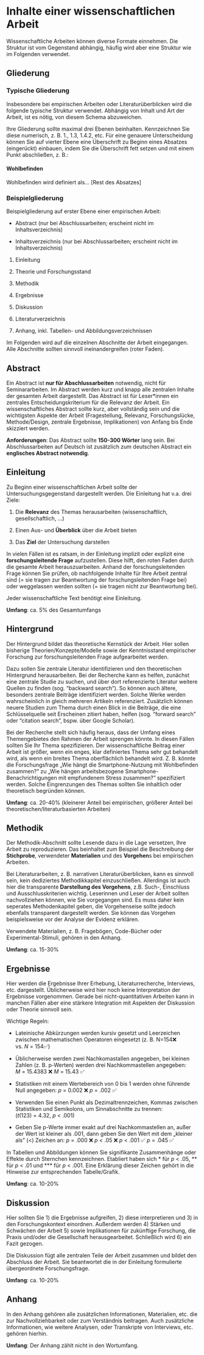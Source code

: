 # Inhalte einer wissenschaftlichen Arbeit

Wissenschaftliche Arbeiten können diverse Formate einnehmen. Die Struktur ist vom Gegenstand abhängig, häufig wird aber eine Struktur wie im Folgenden verwendet.

## Gliederung

### Typische Gliederung

Insbesondere bei empirischen Arbeiten oder Literaturüberblicken wird die folgende typische Struktur verwendet. Abhängig von Inhalt und Art der Arbeit, ist es nötig, von diesem Schema abzuweichen.

Ihre Gliederung sollte maximal drei Ebenen beinhalten. Kennzeichnen Sie diese numerisch, z. B. 1., 1.3, 1.4.2, etc. Für eine genauere Unterscheidung können Sie auf vierter Ebene eine Überschrift zu Beginn eines Absatzes (eingerückt) einbauen, indem Sie die Überschrift fett setzen und mit einem Punkt abschließen, z. B.:

::: box
#### Wohlbefinden

Wohlbefinden wird definiert als... \[Rest des Absatzes\]
:::

### Beispielgliederung

Beispielgliederung auf erster Ebene einer empirischen Arbeit:

-   Abstract (nur bei Abschlussarbeiten; erscheint nicht im Inhaltsverzeichnis)

-   Inhaltsverzeichnis (nur bei Abschlussarbeiten; erscheint nicht im Inhaltsverzeichnis)

1.  Einleitung

2.  Theorie und Forschungsstand

3.  Methodik

4.  Ergebnisse

5.  Diskussion

6.  Literaturverzeichnis

7.  Anhang, inkl. Tabellen- und Abbildungsverzeichnissen

Im Folgenden wird auf die einzelnen Abschnitte der Arbeit eingegangen. Alle Abschnitte sollten sinnvoll ineinandergreifen (roter Faden).

## Abstract

Ein Abstract ist **nur für Abschlussarbeiten** notwendig, nicht für Seminararbeiten. Im Abstract werden kurz und knapp alle zentralen Inhalte der gesamten Arbeit dargestellt. Das Abstract ist für Leser\*innen ein zentrales Entscheidungskriterium für die Relevanz der Arbeit. Ein wissenschaftliches Abstract sollte kurz, aber vollständig sein und die wichtigsten Aspekte der Arbeit (Fragestellung, Relevanz, Forschungslücke, Methode/Design, zentrale Ergebnisse, Implikationen) von Anfang bis Ende skizziert werden.

**Anforderungen**: Das Abstract sollte **150-300 Wörter** lang sein. Bei Abschlussarbeiten auf Deutsch ist zusätzlich zum deutschen Abstract ein **englisches Abstract notwendig**.

## Einleitung

Zu Beginn einer wissenschaftlichen Arbeit sollte der Untersuchungsgegenstand dargestellt werden. Die Einleitung hat v.a. drei Ziele:

1.  Die **Relevanz** des Themas herausarbeiten (wissenschaftlich, gesellschaftlich, ...)

2.  Einen Aus- und **Überblick** über die Arbeit bieten

3.  Das **Ziel** der Untersuchung darstellen

In vielen Fällen ist es ratsam, in der Einleitung implizit oder explizit eine **forschungsleitende Frage** aufzustellen. Diese hilft, den roten Faden durch die gesamte Arbeit herauszuarbeiten. Anhand der forschungsleitenden Frage können Sie prüfen, ob nachfolgende Inhalte für Ihre Arbeit zentral sind (= sie tragen zur Beantwortung der forschungsleitenden Frage bei) oder weggelassen werden sollten (= sie tragen nicht zur Beantwortung bei).

Jeder wissenschaftliche Text benötigt eine Einleitung.

**Umfang**: ca. 5% des Gesamtumfangs

## Hintergrund

Der Hintergrund bildet das theoretische Kernstück der Arbeit. Hier sollen bisherige Theorien/Konzepte/Modelle sowie der Kenntnisstand empirischer Forschung zur forschungsleitenden Frage aufgearbeitet werden.

Dazu sollen Sie zentrale Literatur identifizieren und den theoretischen Hintergrund herausarbeiten. Bei der Recherche kann es helfen, zunächst eine zentrale Studie zu suchen, und über dort referenzierte Literatur weitere Quellen zu finden (sog. "backward search"). So können auch ältere, besonders zentrale Beiträge identifiziert werden. Solche Werke werden wahrscheinlich in gleich mehreren Artikeln referenziert. Zusätzlich können neuere Studien zum Thema durch einen Blick in die Beiträge, die eine Schlüsselquelle seit Erscheinen zitiert haben, helfen (sog. "forward search" oder "citation search", bspw. über Google Scholar).

Bei der Recherche stellt sich häufig heraus, dass der Umfang eines Themengebietes den Rahmen der Arbeit sprengen könnte. In diesen Fällen sollten Sie Ihr Thema spezifizieren. Der wissenschaftliche Beitrag einer Arbeit ist größer, wenn ein enges, klar definiertes Thema sehr gut behandelt wird, als wenn ein breites Thema oberflächlich behandelt wird. Z. B. könnte die Forschungsfrage „Wie hängt die Smartphone-Nutzung mit Wohlbefinden zusammen?" zu „Wie hängen arbeitsbezogene Smartphone-Benachrichtigungen mit empfundenem Stress zusammen?" spezifiziert werden. Solche Eingrenzungen des Themas sollten Sie inhaltlich oder theoretisch begründen können.

**Umfang**: ca. 20-40% (kleinerer Anteil bei empirischen, größerer Anteil bei theoretischen/literaturbasierten Arbeiten)

## Methodik

Der Methodik-Abschnitt sollte Lesende dazu in die Lage versetzen, Ihre Arbeit zu reproduzieren. Das beinhaltet zum Beispiel die Beschreibung der **Stichprobe**, verwendeter **Materialien** und des **Vorgehen**s bei empirischen Arbeiten.

Bei Literaturarbeiten, z. B. narrativen Literaturüberblicken, kann es sinnvoll sein, kein dediziertes Methodikkapitel einzuschließen. Allerdings ist auch hier die transparente **Darstellung des Vorgehens**, z.B. Such-, Einschluss und Ausschlusskriterien wichtig. Leserinnen und Leser der Arbeit sollten nachvollziehen können, wie Sie vorgegangen sind. Es muss daher kein seperates Methodenkapitel geben, die Vorgehenseise sollte jedoch ebenfalls transparent dargestellt werden. Sie können das Vorgehen beispielsweise vor der Analyse der Evidenz erklären. 

Verwendete Materialien, z. B. Fragebögen, Code-Bücher oder Experimental-Stimuli, gehören in den Anhang.

**Umfang**: ca. 15-30%

## Ergebnisse

Hier werden die Ergebnisse Ihrer Erhebung, Literaturrecherche, Interviews, etc. dargestellt. Üblicherweise wird hier noch keine Interpretation der Ergebnisse vorgenommen. Gerade bei nicht-quantitativen Arbeiten kann in manchen Fällen aber eine stärkere Integration mit Aspekten der Diskussion oder Theorie sinnvoll sein.

Wichtige Regeln:

-   Lateinische Abkürzungen werden kursiv gesetzt und Leerzeichen zwischen mathematischen Operatoren eingesetzt (z. B. N=154❌ vs. *N* = 154✅)

-   Üblicherweise werden zwei Nachkomastallen angegeben, bei kleinen Zahlen (z. B. p-Werten) werden drei Nachkommastellen angegeben: *M* = 15.4383 ❌ *M* = 15.43 ✅

-   Statistiken mit einem Wertebereich von 0 bis 1 werden ohne führende Null angegeben: *p* = 0.002 ❌ *p* = .002 ✅

-   Verwenden Sie einen Punkt als Dezimaltrennzeichen, Kommas zwischen Statistiken und Semikolons, um Sinnabschnitte zu trennen: (*t*(123) = 4.32, *p* \< .001)

-   Geben Sie p-Werte immer exakt auf drei Nachkommastellen an, außer der Wert ist kleiner als .001, dann geben Sie den Wert mit dem „kleiner als" (\<) Zeichen an: *p* = .000 ❌ *p* \< .05 ❌ *p* \< .001 ✅ *p* = .045 ✅

In Tabellen und Abbildungen können Sie signifikante Zusammenhänge oder Effekte durch Sternchen kennzeichnen. Etabliert haben sich \* für *p* \< .05, \*\* für *p* \< .01 und \*\*\* für *p* \< .001. Eine Erklärung dieser Zeichen gehört in die Hinweise zur entsprechenden Tabelle/Grafik.

**Umfang**: ca. 10-20%

## Diskussion

Hier sollten Sie 1) die Ergebnisse aufgreifen, 2) diese interpretieren und 3) in den Forschungskontext einordnen. Außerdem werden 4) Stärken und Schwächen der Arbeit 5) sowie Implikationen für zukünftige Forschung, die Praxis und/oder die Gesellschaft herausgearbeitet. Schließlich wird 6) ein Fazit gezogen.

Die Diskussion fügt alle zentralen Teile der Arbeit zusammen und bildet den Abschluss der Arbeit. Sie beantwortet die in der Einleitung formulierte übergeordnete Forschungsfrage.

**Umfang**: ca. 10-20%

## Anhang

In den Anhang gehören alle zusätzlichen Informationen, Materialien, etc. die zur Nachvollziehbarkeit oder zum Verständnis beitragen. Auch zusätzliche Informationen, wie weitere Analysen, oder Transkripte von Interviews, etc. gehören hierhin.

**Umfang**: Der Anhang zählt nicht in den Wortumfang.
